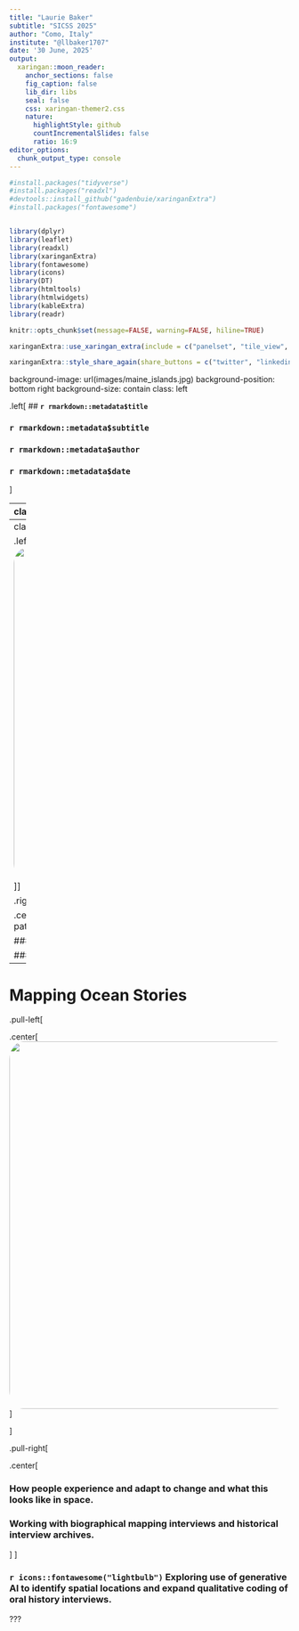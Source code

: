 ```yaml
---
title: "Laurie Baker"
subtitle: "SICSS 2025" 
author: "Como, Italy"
institute: "@llbaker1707"
date: '30 June, 2025'
output:
  xaringan::moon_reader:
    anchor_sections: false
    fig_caption: false
    lib_dir: libs
    seal: false
    css: xaringan-themer2.css
    nature:
      highlightStyle: github
      countIncrementalSlides: false
      ratio: 16:9
editor_options: 
  chunk_output_type: console
---
```


```r

#install.packages("tidyverse")
#install.packages("readxl")
#devtools::install_github("gadenbuie/xaringanExtra")
#install.packages("fontawesome")


library(dplyr)
library(leaflet)
library(readxl)
library(xaringanExtra)
library(fontawesome)
library(icons)
library(DT)
library(htmltools)
library(htmlwidgets)
library(kableExtra)
library(readr)

knitr::opts_chunk$set(message=FALSE, warning=FALSE, hiline=TRUE)

xaringanExtra::use_xaringan_extra(include = c("panelset", "tile_view", "share_again", "use_broadcast"))

xaringanExtra::style_share_again(share_buttons = c("twitter", "linkedin", "pocket"))


```




background-image: url(images/maine_islands.jpg)
background-position: bottom right
background-size: contain
class: left

.left[
## **`r rmarkdown::metadata$title`**

### `r rmarkdown::metadata$subtitle`
### `r rmarkdown::metadata$author`
### `r rmarkdown::metadata$date`
]


---
class: middle, left
# About me

.pull-left[

.center[
<img style="border-radius: 50%;" src="images/laurie_baker.jpg" width="350px"/>

### Dr. Laurie Baker

]]

.pull-right[

### `r icons::fontawesome("desktop")` Data Science Lecturer, Data Science Campus, Office for National Statistics, UK
### `r icons::fontawesome("graduation-cap")` Assistant Professor, Computer Science, College of the Atlantic
### `r icons::fontawesome("graduation-cap")` Assistant Professor, Mathematics, Bates College
]

.center[
[`r icons::fontawesome("link")` lauriebaker.rbind.io](https://lauriebaker.rbind.io)
[`r icons::fontawesome("twitter")` @lauriebaker](https://bsky.app/profile/lauriebaker.bsky.social)
[`r icons::icon_style(icons::fontawesome("github"), scale = 1)` @laurielbaker](https://github.com/laurielbaker)
]
???

---
class: middle, left
# Research Interests

.left-column[
.center[
<img style="border-radius: 5%;" src="images/rabies_retreat.png" width="600px"/>
]
]

.right-column[

.center[
## `r icons::fontawesome("satellite")` 
### Spatial and temporal patterns in human and biological systems

### Use of novel data sources to inform policy

### Open-access education materials
]
]

---
# Mapping Ocean Stories
.pull-left[

.center[
<img style="border-radius: 5%;" src="images/workflow.png" width="660px"/>
]

]

.pull-right[

.center[

### How people experience and adapt to change and what this looks like in space.
### Working with biographical mapping interviews and historical interview archives.

]
]

### `r icons::fontawesome("lightbulb")` Exploring use of generative AI to identify spatial locations and expand qualitative coding of oral history interviews.

???

